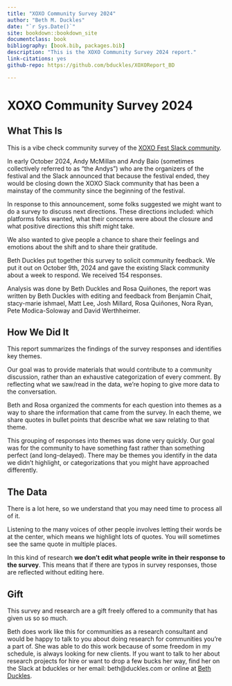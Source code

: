 ```yaml
---
title: "XOXO Community Survey 2024"
author: "Beth M. Duckles"
date: "`r Sys.Date()`"
site: bookdown::bookdown_site
documentclass: book
bibliography: [book.bib, packages.bib]
description: "This is the XOXO Community Survey 2024 report."
link-citations: yes
github-repo: https://github.com/bduckles/XOXOReport_BD

---
```


# XOXO Community Survey 2024

## What This Is 

This is a vibe check community survey of the [XOXO Fest Slack community](https://xoxofest.com/). 

In early October 2024, Andy McMillan and Andy Baio (sometimes collectively referred to as “the Andys”) who are the organizers of the festival and the Slack announced that because the festival ended, they would be closing down the XOXO Slack community that has been a mainstay of the community since the beginning of the festival. 

In response to this announcement, some folks suggested we might want to do a survey to discuss next directions. These directions included: which platforms folks wanted, what their concerns were about the closure and what positive directions this shift might take. 

We also wanted to give people a chance to share their feelings and emotions about the shift and to share their gratitude.

Beth Duckles put together this survey to solicit community feedback. We put it out on October 9th, 2024 and gave the existing Slack community about a week to respond. We received 154 responses. 

Analysis was done by Beth Duckles and Rosa Quiñones, the report was written by Beth Duckles with editing and feedback from Benjamin Chait, stacy-marie ishmael, Matt Lee, Josh Millard, Rosa Quiñones, Nora Ryan, Pete Modica-Soloway and David Werthheimer.


## How We Did It

This report summarizes the findings of the survey responses and identifies key themes.

Our goal was to provide materials that would contribute to a community discussion, rather than an exhaustive categorization of every comment. By reflecting what we saw/read in the data, we’re hoping to give more data to the conversation. 

Beth and Rosa organized the comments for each question into themes as a way to share the information that came from the survey. In each theme, we share quotes in bullet points that describe what we saw relating to that theme.

This grouping of responses into themes was done very quickly. Our goal was for the community to have something fast rather than something perfect (and long-delayed). There may be themes you identify in the data we didn’t highlight, or categorizations that you might have approached differently.	


## The Data 

There is a lot here, so we understand that you may need time to process all of it.

Listening to the many voices of other people involves letting their words be at the center, which means we highlight lots of quotes. You will sometimes see the same quote in multiple places.

In this kind of research **we don’t edit what people write in their response to the survey**. This means that if there are typos in survey responses, those are reflected without editing here.

## Gift 

This survey and research are a gift freely offered to a community that has given us so so much.

Beth does work like this for communities as a research consultant and would be happy to talk to you about doing research for communities you’re a part of. She was able to do this work because of some freedom in my schedule, is always looking for new clients. If you want to talk to her about research projects for hire or want to drop a few bucks her way, find her on the Slack at bduckles or her email: beth@duckles.com or online at [Beth Duckles](https://bethduckles.com/).

